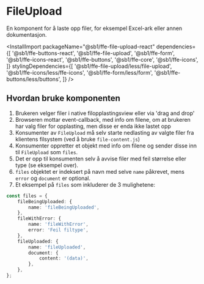 
<Meta of={FileUploadStories} />

# FileUpload

En komponent for å laste opp filer, for eksempel Excel-ark eller annen dokumentasjon.

<InstallImport
    packageName="@sb1/ffe-file-upload-react"
    dependencies={[
        '@sb1/ffe-buttons-react',
        '@sb1/ffe-file-upload',
        '@sb1/ffe-form',
        '@sb1/ffe-icons-react',
        '@sb1/ffe-buttons',
        '@sb1/ffe-core',
        '@sb1/ffe-icons',
    ]}
    stylingDependencies={[
        '@sb1/ffe-file-upload/less/file-upload',
        '@sb1/ffe-icons/less/ffe-icons',
        '@sb1/ffe-form/less/form',
        '@sb1/ffe-buttons/less/buttons',
    ]}
/>

## Hvordan bruke komponenten

1. Brukeren velger filer i native filopplastingsview eller via 'drag and drop'
2. Browseren mottar event-callback, med info om filene, om at brukeren har valg filer for opplasting, men disse er enda ikke lastet opp
3. Konsumenter av `FileUpload` må selv starte nedlasting av valgte filer fra klientens filsystem (ved å bruke `file-content.js`)
4. Konsumenter oppretter et objekt med info om filene og sender disse inn til `FileUpload` som `files`.
5. Det er opp til konsumenten selv å avvise filer med feil størrelse eller type (se eksempel over).
6. `files` objektet er indeksert på navn med selve `name` påkrevet, mens `error` og `document` er optional.
7. Et eksempel på `files` som inkluderer de 3 mulighetene:

```ts
const files = {
    fileBeingUploaded: {
        name: 'fileBeingUploaded',
    },
    fileWithError: {
        name: 'fileWithError',
        error: 'Feil filtype',
    },
    fileUploaded: {
        name: 'fileUploaded',
        document: {
            content: '(data)',
        },
    },
};
```

<Canvas of={FileUploadStories.Standard} />
<Controls of={FileUploadStories.Standard} />
